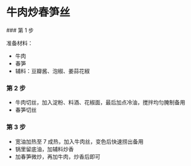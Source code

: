 # 牛肉炒春笋丝


<Steps>
### 第 1 步

准备材料：

- 牛肉
- 春笋
- 辅料：豆瓣酱、泡椒、姜蒜花椒

### 第 2 步

- 牛肉切丝，加入淀粉、料酒、花椒面，最后加点冷油，搅拌均匀腌制备用
- 春笋切丝

### 第 3 步

- 宽油加热至 7 成热，加入牛肉丝，变色后快速捞出备用
- 锅里留底油，加辅料炒香
- 加春笋微炒，再加牛肉，炒香后即可

</Steps>